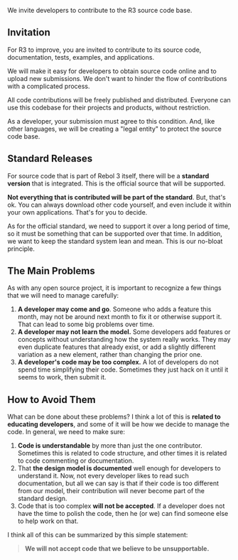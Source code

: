 We invite developers to contribute to the R3 source code base.

==Invitation==

For R3 to improve, you are invited to contribute to its source code, documentation, tests, examples, and applications.

We will make it easy for developers to obtain source code online and to upload new submissions. We don't want to hinder the flow of contributions with a complicated process.

All code contributions will be freely published and distributed. Everyone can use this codebase for their projects and products, without restriction.

As a developer, your submission must agree to this condition. And, like other languages, we will be creating a "legal entity" to protect the source code base.

==Standard Releases==

For source code that is part of Rebol 3 itself, there will be a '''standard version''' that is integrated. This is the official source that will be supported.

'''Not everything that is contributed will be part of the standard'''. But, that's ok. You can always download other code yourself, and even include it within your own applications. That's for you to decide.

As for the official standard, we need to support it over a long period of time, so it must be something that can be supported over that time. In addition, we want to keep the standard system lean and mean. This is our no-bloat principle.

==The Main Problems==

As with any open source project, it is important to recognize a few things that we will need to manage carefully:

#'''A developer may come and go'''.  Someone who adds a feature this month, may not be around next month to fix it or otherwise support it. That can lead to some big problems over time.
#'''A developer may not learn the model.''' Some developers add features or concepts without understanding how the system really works. They may even duplicate features that already exist, or add a slightly different variation as a new element, rather than changing the prior one.
#'''A developer's code may be too complex.''' A lot of developers do not spend time simplifying their code. Sometimes they just hack on it until it seems to work, then submit it.

==How to Avoid Them==

What can be done about these problems? I think a lot of this is '''related to educating developers''', and some of it will be how we decide to manage the code. In general, we need to make sure:

#'''Code is understandable''' by more than just the one contributor. Sometimes this is related to code structure, and other times it is related to code commenting or documentation.
#That '''the design model is documented''' well enough for developers to understand it. Now, not every developer likes to read such documentation, but all we can say is that if their code is too different from our model, their contribution will never become part of the standard design.
#Code that is too complex '''will not be accepted'''. If a developer does not have the time to polish the code, then he (or we) can find someone else to help work on that.

I think all of this can be summarized by this simple statement:

<blockquote>
'''We will not accept code that we believe to be unsupportable.'''
</blockquote>